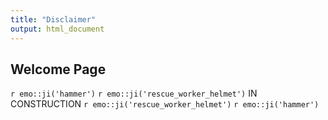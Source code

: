 ```yaml
---
title: "Disclaimer"
output: html_document
---
```


## Welcome Page

`r emo::ji('hammer')` `r emo::ji('rescue_worker_helmet')` IN CONSTRUCTION `r emo::ji('rescue_worker_helmet')` `r emo::ji('hammer')`
